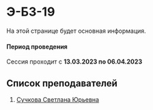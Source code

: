 
# Э-БЗ-19
 
<Callout type="info" emoji="ℹ️">
    На этой странице будет основная информация.
</Callout>


#### Период проведения

Сессия проходит с **13.03.2023 по 06.04.2023**

## Список преподавателей

1. [Сучкова Светлана Юрьевна]()